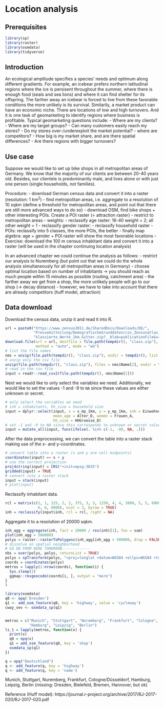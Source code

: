 # Location analysis

## Prerequisites

```r
library(sp)
library(raster)
library(osmdata)
library(tidyverse)
```

## Introduction
An ecological amplitude specifies a species' needs and optimum along different gradients.
For example, an icebear prefers northern latitudinal regions where the ice is persisent throughout the summer, where there is enough food (seals and sea lions) and where it can find shelter for its offspring.
The farther away an icebear is forced to live from these favorable conditions the more unlikely is its survival.
Similarily, a market product can have an economic niche.
There are locations of low and high turnovers.
And it is one task of geomarketing to identify regions where business is profitable.
Typical geomarketing questions include:
- Where are my clients?
- Where are my target groups?
- Can many customers easily reach my stores?
- Do my stores over-/underexploit the market potential?
- where are competitors?
- How big is my market share, and are there spatial differences?
- Are there regions with bigger turnovers?

## Use case

Suppose we would like to set up bike shops in all metropolitan areas of Germany.
We know that the majority of our clients are between 20-40 years old. 
Besides, our clientele is predominantly male, and lives alone or with just one person (single households, not families).

Procedure:
- download German census data and convert it into a raster (resolution: 1 km^2^)
- find metropolitan areas, i.e. aggregate to a resolution of 10 sqkm (define a threshold for metropolitan areas, and point out that there are still more advanced ways to do so)
- download OSM, find bike shops + other interesting POIs.
Create a POI raster (= attraction raster)
- restrict to metropolitan areas
- weights:
  - reclassify age raster: 16-40 weight = 2; all other weight = 1
  - reclassify gender raster:
  - reclassify household raster
	- POIs: reclassify into 5 classes, the more POIs, the better
	- finally map algebra: age + gender + POI raster will show the most favorable locations
- Exercise: download the 100 m census inhabitant data and convert it into a raster (will be used in the chapter continuing location analysis)
  
In an advanced chapter we could continue the analysis as follows:
 - restrict our analysis to Nuremberg (but point out that we could do the whole analysis simultaneously for all metropolitan areas in Germany)
 - choose optimal location based on number of inhabitants -> you should reach as much people within 15 minutes as possible (routing, catchment area)
 - the farther away we get from a shop, the more unlikely people will go to our shop (-> decay distance)
 - however, we have to take into account that there are already competitors (huff model, attraction) 

## Data download

Download the census data, unzip it and read it into R.
```r
url = paste0("https://www.zensus2011.de/SharedDocs/Downloads/DE/", 
             "Pressemitteilung/DemografischeGrunddaten/csv_Zensusatlas_", 
             "klassierte_Werte_1km_Gitter.zip?__blob=publicationFile&v=8")
download.file(url = url, destfile = file.path(tempdir(), "class.zip"),
              method = "auto", mode = "wb")
# list the file names
nms = unzip(file.path(tempdir(), "class.zip"), exdir = tempdir(), list = TRUE)
# unzip only the csv file
unzip(file.path(tempdir(), "class.zip"), files = nms$Name[2], exdir = tempdir())
# read in the csv file
input = readr::read_csv2(file.path(tempdir(), nms$Name[2]))
```

Next we would like to only select the variables we need. 
Additionally, we would like to set the values -1 and -9 to `NA` since these values are either unknown or secret.

```r
# only select the variables we need
# inh = inhabitants, hh_size = household size
input = dplyr::select(input, x = x_mp_1km, y = y_mp_1km, inh = Einwohner,
                      mean_age = Alter_D, women = Frauen_A, 
                      hh_size = HHGroesse_D)
# set -1 and -9 to NA since this corresponds to unknown or secret values
input = mutate_all(input, funs(ifelse(. %in% c(-1, -9), NA, .)))
```

After the data preprocessing, we can convert the table into a raster stack making use of the x- and y-coordinates.

```r
# convert table into a raster (x and y are cell midpoints)
coordinates(input) =~ x + y
# use the correct projection
proj4string(input) = CRS("+init=epsg:3035")
gridded(input) = TRUE
# convert into a raster stack
input = stack(input)
# plot(input)
```

Reclassify inhabitant data.

```r
rcl = matrix(c(1, 1, 125, 2, 2, 375, 3, 3, 1250, 4, 4, 3000, 5, 5, 6000,
               6, 6, 8000), ncol = 3, byrow = TRUE)
inh = reclassify(input$inh, rcl = rcl, right = NA)
```

Aggregate it to a resolution of 20000 sqkm.

```r
inh_agg = aggregate(inh, fact = 20000 / res(inh)[1], fun = sum)
plot(inh_agg > 500000)
polys = raster::rasterToPolygons(inh_agg[inh_agg > 500000, drop = FALSE])
# dissolve on spatial neighborhood
# GO ON FROM HERE TOMORROW-------------
nbs = over(polys, polys, returnList = TRUE)
polys = spTransform(polys, "+proj=longlat +datum=WGS84 +ellps=WGS84 +towgs84=0,0,0")
coords = coordinates(polys)
metros = lapply(1:nrow(coords), function(i) {
  Sys.sleep(2)
  ggmap::revgeocode(coords[i, ], output = "more")
} 
) 
```


```r
library(osmdata)
q0 <- opq('Dresden')
q1 <- add_osm_feature(q0, key = 'highway', value = 'cycleway')
cway_sev <- osmdata_sp(q1)


metros = c("Munich", "Stuttgart", "Nuremberg", "Frankfurt", "Cologne",
           "Hamburg", "Leipzig", "Berlin")
ls_1 = lapply(metros, function(x) {
  print(x)
  q0 = opq(x)
  q1 = add_osm_feature(q0, key = 'shop')
  osmdata_sp(q1)
})

q = opq("Deutschland")
q <- add_feature(q, key = 'highway')
q <- add_feature(q, key = 'name')


```

Munich, Stuttgart, Nuremberg, Frankfurt, Cologne/Düsseldorf, Hamburg, Leipzig, Berlin
(missing: Dresden, Bielefeld, Bremen, Hannover, but ok)


Reference (Huff model): https://journal.r-project.org/archive/2017/RJ-2017-020/RJ-2017-020.pdf